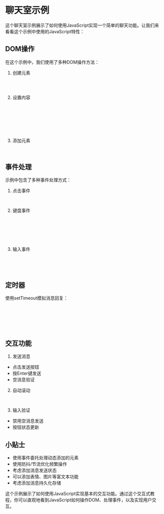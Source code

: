 
<Meta title="前端入门交互式教程/JavaScript基础/聊天室示例" of={ChatRoomStories} />

# 聊天室示例

这个聊天室示例展示了如何使用JavaScript实现一个简单的聊天功能。让我们来看看这个示例中使用的JavaScript特性：

<Canvas of={ChatRoomStories.Default} />

## DOM操作

在这个示例中，我们使用了多种DOM操作方法：

1. 创建元素
```javascript
const messageElement = document.createElement('div');
messageElement.className = 'message sent';
```

2. 设置内容
```javascript
messageElement.innerHTML = `
  <div class="message-content">
    <div class="message-text">${message}</div>
    <div class="message-time">${new Date().toLocaleTimeString()}</div>
  </div>
`;
```

3. 添加元素
```javascript
messagesContainer.appendChild(messageElement);
```

## 事件处理

示例中包含了多种事件处理方式：

1. 点击事件
```javascript
sendButton.onclick = sendMessage;
```

2. 键盘事件
```javascript
input.onkeypress = (e) => {
  if (e.key === 'Enter') {
    sendMessage();
  }
};
```

3. 输入事件
```javascript
input.oninput = () => {
  sendButton.disabled = !input.value.trim();
};
```

## 定时器

使用setTimeout模拟消息回复：
```javascript
setTimeout(() => {
  // 创建回复消息
  const replyElement = document.createElement('div');
  // ... 设置回复内容
}, 1000);
```

## 交互功能

1. 发送消息
- 点击发送按钮
- 按Enter键发送
- 空消息验证

2. 自动滚动
```javascript
messagesContainer.scrollTop = messagesContainer.scrollHeight;
```

3. 输入验证
- 禁用空消息发送
- 按钮状态更新

## 小贴士

- 使用事件委托处理动态添加的元素
- 使用防抖/节流优化频繁操作
- 考虑添加消息发送状态
- 可以添加表情、图片等富文本功能
- 考虑添加消息持久化存储

这个示例展示了如何使用JavaScript实现基本的交互功能。通过这个交互式教程，你可以直观地看到JavaScript如何操作DOM、处理事件，以及实现用户交互。 